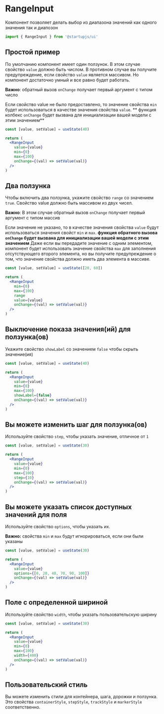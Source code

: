 
# RangeInput

Компонент позволяет делать выбор из диапазона значений как одного значения так и диапозон

```jsx
import { RangeInput } from '@startupjs/ui'
```

## Простой пример
По умолчанию компонент имеет один ползунок. В этом случае свойство `value` должно быть числом. В противном случае вы получите предупреждение, если свойство `value` является массивом. Но компонент достаточно умный и все равно будет работать.

**Важно**: обратный вызов `onChange` получает первый аргумент с типом число

Если свойство value не было предоставлено, то значение свойства `min` будет использоваться в качестве значения свойства `value`. ** функция колбекс `onChange` будет вызвана для инициализации вашей модели с этим значением**

```jsx example
const [value, setValue] = useState(40)

return (
  <RangeInput
    value={value}
    min={0}
    max={100}
    onChange={(val) => setValue(val)}
  />
)
```

## Два ползунка
Чтобы включить два ползунка, укажите свойство `range` со значением `true`.
Свойство value должно быть массивом из двух чисел.

**Важно**: В этом случае обратный вызов `onChange` получает первый аргумент с типом массив

Если значение не указано, то в качестве значения свойства `value` будут использоваться значения свойст `min` и `max`.
**функция обратного вызова `onChange` будет вызвана для инициализации вашей модели с этим значением**
Даже если вы передадите значение с одним элементом, компонент будет использовать значение свойства `max` для заполнения отсутствующего второго элемента, но вы получите предупреждение о том, что значение свойства должно иметь два элемента в массиве.

```jsx example
const [value, setValue] = useState([20, 60])

return (
  <RangeInput
    min={0}
    max={100}
    range
    value={value}
    onChange={(val) => setValue(val)}
  />
)
```

## Выключение показа значения(ий) для ползунка(ов)

Укажите свойство `showLabel` со значением `false` чтобы скрыть значение(ия)

```jsx example
const [value, setValue] = useState(40)

return (
  <RangeInput
    value={value}
    min={0}
    max={100}
    showLabel={false}
    onChange={(val) => setValue(val)}
  />
)
```

## Вы можете изменить шаг для ползунка(ов)

Используйте свойство `step`, чтобы указать значение, отличное от `1`

```jsx example
const [value, setValue] = useState(30)

return (
  <RangeInput
    value={value}
    min={0}
    max={100}
    step={10}
    onChange={(val) => setValue(val)}
  />
)
```

## Вы можете указать список доступных значений для поля

Используйте свойство `options`, чтобы указать их.

**Важно:** свойства `min` и `max` будут игнорироваться, если они были указаны

```jsx example
const [value, setValue] = useState(30)

return (
  <RangeInput
    value={value}
    options={[0, 20, 40, 70, 90, 100]}
    onChange={(val) => setValue(val)}
  />
)
```

## Поле с определенной шириной

Используйте свойство `width`, чтобы указать пользовательскую ширину

```jsx example
const [value, setValue] = useState(30)

return (
  <RangeInput
    value={value}
    min={0}
    max={100}
    width={400}
    onChange={(val) => setValue(val)}
  />
)
```

## Пользовательский стиль

Вы можете изменить стили для контейнера, шага, дорожки и ползунка.
Это свойства `containerStyle`, `stepStyle`, `trackStyle` и `markerStyle` соответственно.
